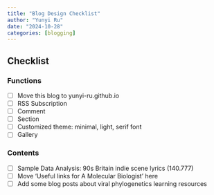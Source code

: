 ```yaml
---
title: "Blog Design Checklist"
author: "Yunyi Ru"
date: "2024-10-28"
categories: [blogging]
---
```


## Checklist

### Functions

-   [ ] Move this blog to yunyi-ru.github.io
-   [ ] RSS Subscription
-   [ ] Comment
-   [ ] Section
-   [ ] Customized theme: minimal, light, serif font
-   [ ] Gallery

### Contents

-   [ ] Sample Data Analysis: 90s Britain indie scene lyrics (140.777)
-   [ ] Move 'Useful links for A Molecular Biologist' here
-   [ ] Add some blog posts about viral phylogenetics learning resources
